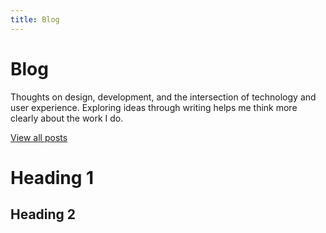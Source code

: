 ```yaml
---
title: Blog
---
```


<h1 class="font-bold">Blog</h1>

Thoughts on design, development, and the intersection of technology and user experience. Exploring ideas through writing helps me think more clearly about the work I do.

[View all posts](/blog)

# Heading 1

## Heading 2
